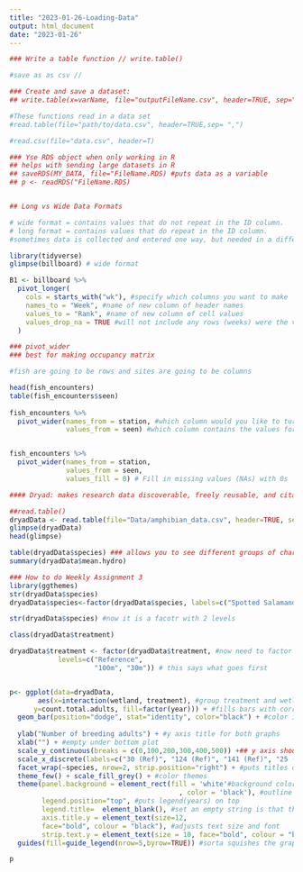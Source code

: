 ```yaml
---
title: "2023-01-26-Loading-Data"
output: html_document
date: "2023-01-26"
---
```

```r
### Write a table function // write.table()

#save as as csv //

### Create and save a dataset:
## write.table(x=varName, file="outputFileName.csv", header=TRUE, sep=",")

#These functions read in a data set
#read.table(file="path/to/data.csv", header=TRUE,sep= ",")

#read.csv(file="data.csv", header=T)

### Yse RDS object when only working in R
## helps with sending large datasets in R
## saveRDS(MY_DATA, file="FileName.RDS) #puts data as a variable
## p <- readRDS("FileName.RDS) 


## Long vs Wide Data Formats

# wide format = contains values that do not repeat in the ID column. 
# long format = contains values that do repeat in the ID column.
#sometimes data is collected and entered one way, but needed in a different format for analysis and plotting

library(tidyverse)
glimpse(billboard) # wide format

B1 <- billboard %>%
  pivot_longer(
    cols = starts_with("wk"), #specify which columns you want to make 'longer'
    names_to = "Week", #name of new column of header names
    values_to = "Rank", #name of new column of cell values
    values_drop_na = TRUE #will not include any rows (weeks) were the values have NAs
  )
```

```r
### pivot_wider
### best for making occupancy matrix

#fish are going to be rows and sites are going to be columns 

head(fish_encounters) 
table(fish_encounters$seen) 
  
fish_encounters %>%
  pivot_wider(names_from = station, #which column would you like to turn into multiple columns
              values_from = seen) #which column contains the values for the new columns


fish_encounters %>%
  pivot_wider(names_from = station, 
              values_from = seen, 
              values_fill = 0) # Fill in missing values (NAs) with 0s
```

```r
#### Dryad: makes research data discoverable, freely reusable, and citable. // avaible to everyone 

##read.table()
dryadData <- read.table(file="Data/amphibian_data.csv", header=TRUE, sep= ",")
glimpse(dryadData)
head(glimpse)

table(dryadData$species) ### allows you to see different groups of character columns
summary(dryadData$mean.hydro)


```
```r
### How to do Weekly Assignment 3
library(ggthemes)
str(dryadData$species)
dryadData$species<-factor(dryadData$species, labels=c("Spotted Salamander", "Wood Frog")) #creating 'labels' to use for the plot // factor is a different type of data // factors helps R recognize that species are different species 

str(dryadData$species) #now it is a facotr with 2 levels

class(dryadData$treatment)

dryadData$treatment <- factor(dryadData$treatment, #now need to factor treatment and give it levels
            levels=c("Reference",
                     "100m", "30m")) # this says what goes first 


p<- ggplot(data=dryadData, 
       aes(x=interaction(wetland, treatment), #group treatment and wetland
      y=count.total.adults, fill=factor(year))) + #fills bars with corresponding data year
  geom_bar(position="dodge", stat="identity", color="black") + #color is outline of the bars // position organizes the ways the bars are shown (dodge is right next to each other) // stat further organizes the bar (identity makes them individual bars)
  
  ylab("Number of breeding adults") + #y axis title for both graphs
  xlab("") + #empty under bottom plot
  scale_y_continuous(breaks = c(0,100,200,300,400,500)) +## y axis should be broken up by 100s
  scale_x_discrete(labels=c("30 (Ref)", "124 (Ref)", "141 (Ref)", "25 (100m)","39 (100m)","55 (100m)","129 (100m)", "7 (30m)","19 (30m)","20 (30m)","59 (30m)")) + #x axis titles for bottom plot
  facet_wrap(~species, nrow=2, strip.position="right") + #puts titles on the right of each graph
  theme_few() + scale_fill_grey() + #color themes
  theme(panel.background = element_rect(fill = 'white'#background colors
                                          , color = 'black'), #outline of graphs
        legend.position="top", #puts legend(years) on top
        legend.title=  element_blank(), #set an empty string is that there is no extra white space above the legend where the legend title used to be.
        axis.title.y = element_text(size=12, 
        face="bold", colour = "black"), #adjusts text size and font
        strip.text.y = element_text(size = 10, face="bold", colour = "black")) + #flips labels into a vertical position
  guides(fill=guide_legend(nrow=5,byrow=TRUE)) #sorta squishes the graph together

p


```

